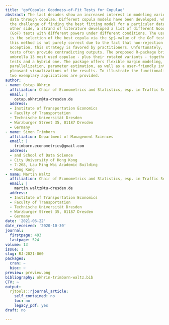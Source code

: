 ```yaml
---
title: 'gofCopula: Goodness-of-Fit Tests for Copulae'
abstract: The last decades show an increased interest in modeling various types of
  data through copulae. Different copula models have been developed, which lead to
  the challenge of finding the best fitting model for a particular dataset. From the
  other side, a strand of literature developed a list of different Goodness-of-Fit
  (GoF) tests with different powers under different conditions. The usual practice
  is the selection of the best copula via the $p$-value of the GoF test. Although
  this method is not purely correct due to the fact that non-rejection does not imply
  acception, this strategy is favored by practitioners. Unfortunately, different GoF
  tests often provide contradicting outputs. The proposed R-package brings under one
  umbrella 13 most used copulae - plus their rotated variants - together with 16 GoF
  tests and a hybrid one. The package offers flexible margin modeling, automatized
  parallelization, parameter estimation, as well as a user-friendly interface, and
  pleasant visualizations of the results. To illustrate the functionality of the package,
  two exemplary applications are provided.
author:
- name: Ostap Okhrin
  affiliation: Chair of Econometrics and Statistics, esp. in Traffic Sciences
  email: |
    ostap.okhrin@tu-dresden.de
  address:
  - Institute of Transportation Economics
  - Faculty of Transportation
  - Technische Universität Dresden
  - Würzburger Street 35, 01187 Dresden
  - Germany
- name: Simon Trimborn
  affiliation: Department of Management Sciences
  email: |
    trimborn.econometrics@gmail.com
  address:
  - and School of Data Science
  - City University of Hong Kong
  - 7-268, Lau Ming Wai Academic Building
  - Hong Kong
- name: Martin Waltz
  affiliation: Chair of Econometrics and Statistics, esp. in Traffic Sciences
  email: |
    martin.waltz@tu-dresden.de
  address:
  - Institute of Transportation Economics
  - Faculty of Transportation
  - Technische Universität Dresden
  - Würzburger Street 35, 01187 Dresden
  - Germany
date: '2021-06-22'
date_received: '2020-10-30'
journal:
  firstpage: 493
  lastpage: 524
volume: 13
issue: 1
slug: RJ-2021-060
packages:
  cran: ~
  bioc: ~
preview: preview.png
bibliography: okhrin-trimborn-waltz.bib
CTV: ~
output:
  rjtools::rjournal_article:
    self_contained: no
    toc: no
    legacy_pdf: yes
draft: no

---
```

